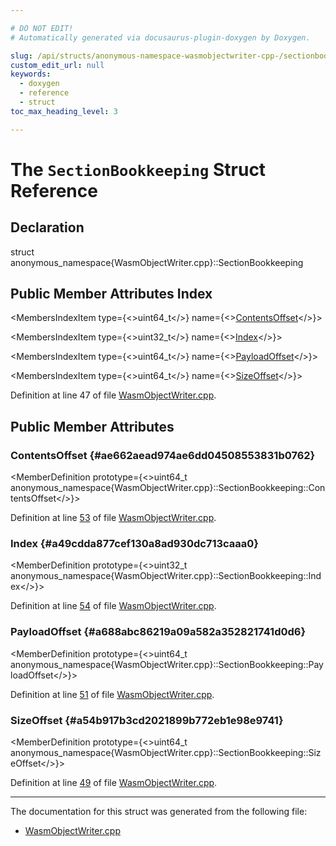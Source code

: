 ```yaml
---

# DO NOT EDIT!
# Automatically generated via docusaurus-plugin-doxygen by Doxygen.

slug: /api/structs/anonymous-namespace-wasmobjectwriter-cpp-/sectionbookkeeping
custom_edit_url: null
keywords:
  - doxygen
  - reference
  - struct
toc_max_heading_level: 3

---
```





# The `SectionBookkeeping` Struct Reference

<DoxygenPage pluginConfig={pluginConfig}>



## Declaration

<CodeBlock>struct anonymous_namespace{WasmObjectWriter.cpp}::SectionBookkeeping</CodeBlock>

## Public Member Attributes Index

<MembersIndex>

<MembersIndexItem
  type={<>uint64&#95;t</>}
  name={<><a href="#ae662aead974ae6dd04508553831b0762">ContentsOffset</a></>}>
</MembersIndexItem>

<MembersIndexItem
  type={<>uint32&#95;t</>}
  name={<><a href="#a49cdda877cef130a8ad930dc713caaa0">Index</a></>}>
</MembersIndexItem>

<MembersIndexItem
  type={<>uint64&#95;t</>}
  name={<><a href="#a688abc86219a09a582a352821741d0d6">PayloadOffset</a></>}>
</MembersIndexItem>

<MembersIndexItem
  type={<>uint64&#95;t</>}
  name={<><a href="#a54b917b3cd2021899b772eb1e98e9741">SizeOffset</a></>}>
</MembersIndexItem>

</MembersIndex>


Definition at line 47 of file <a href="/docs/api/files/lib/lib/mc/wasmobjectwriter-cpp">WasmObjectWriter.cpp</a>.

<SectionDefinition>

## Public Member Attributes

### ContentsOffset {#ae662aead974ae6dd04508553831b0762}

<MemberDefinition
  prototype={<>uint64&#95;t anonymous&#95;namespace&#123;WasmObjectWriter.cpp&#125;::SectionBookkeeping::ContentsOffset</>}>

Definition at line <a href="/docs/api/files/lib/lib/mc/wasmobjectwriter-cpp/#l00053">53</a> of file <a href="/docs/api/files/lib/lib/mc/wasmobjectwriter-cpp">WasmObjectWriter.cpp</a>.
</MemberDefinition>

### Index {#a49cdda877cef130a8ad930dc713caaa0}

<MemberDefinition
  prototype={<>uint32&#95;t anonymous&#95;namespace&#123;WasmObjectWriter.cpp&#125;::SectionBookkeeping::Index</>}>

Definition at line <a href="/docs/api/files/lib/lib/mc/wasmobjectwriter-cpp/#l00054">54</a> of file <a href="/docs/api/files/lib/lib/mc/wasmobjectwriter-cpp">WasmObjectWriter.cpp</a>.
</MemberDefinition>

### PayloadOffset {#a688abc86219a09a582a352821741d0d6}

<MemberDefinition
  prototype={<>uint64&#95;t anonymous&#95;namespace&#123;WasmObjectWriter.cpp&#125;::SectionBookkeeping::PayloadOffset</>}>

Definition at line <a href="/docs/api/files/lib/lib/mc/wasmobjectwriter-cpp/#l00051">51</a> of file <a href="/docs/api/files/lib/lib/mc/wasmobjectwriter-cpp">WasmObjectWriter.cpp</a>.
</MemberDefinition>

### SizeOffset {#a54b917b3cd2021899b772eb1e98e9741}

<MemberDefinition
  prototype={<>uint64&#95;t anonymous&#95;namespace&#123;WasmObjectWriter.cpp&#125;::SectionBookkeeping::SizeOffset</>}>

Definition at line <a href="/docs/api/files/lib/lib/mc/wasmobjectwriter-cpp/#l00049">49</a> of file <a href="/docs/api/files/lib/lib/mc/wasmobjectwriter-cpp">WasmObjectWriter.cpp</a>.
</MemberDefinition>

</SectionDefinition>

<hr/>

The documentation for this struct was generated from the following file:

<ul>
<li><a href="/docs/api/files/lib/lib/mc/wasmobjectwriter-cpp">WasmObjectWriter.cpp</a></li>
</ul>

</DoxygenPage>
